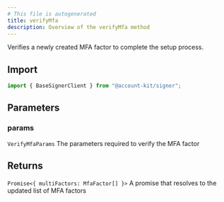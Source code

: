 ```yaml
---
# This file is autogenerated
title: verifyMfa
description: Overview of the verifyMfa method
---
```


Verifies a newly created MFA factor to complete the setup process.

## Import

```ts
import { BaseSignerClient } from "@account-kit/signer";
```

## Parameters

### params

`VerifyMfaParams`
The parameters required to verify the MFA factor

## Returns

`Promise<{ multiFactors: MfaFactor[] }>`
A promise that resolves to the updated list of MFA factors

